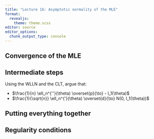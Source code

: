 ```yaml
---
title: "Lecture 16: Asymptotic normality of the MLE"
format: 
  revealjs:
    theme: theme.scss
editor: source
editor_options: 
  chunk_output_type: console
---
```



## Convergence of the MLE


## Intermediate steps

Using the WLLN and the CLT, argue that:

* $\frac{1}{n} \ell_n^{''}(\theta) \overset{p}{\to} - I_1(\theta)$
* $\frac{1}{\sqrt{n}} \ell_n^{'}(\theta) \overset{d}{\to} N(0, I_1(\theta))$

## Putting everything together

## Regularity conditions



